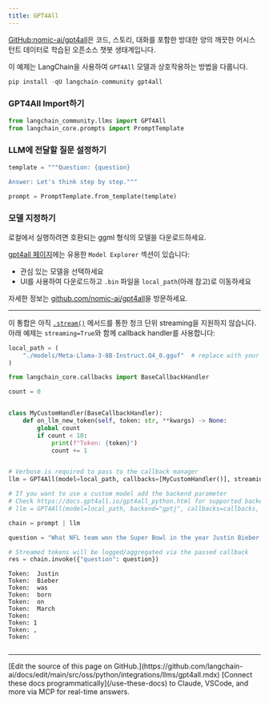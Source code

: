 ```yaml
---
title: GPT4All
---
```


[GitHub:nomic-ai/gpt4all](https://github.com/nomic-ai/gpt4all)은 코드, 스토리, 대화를 포함한 방대한 양의 깨끗한 어시스턴트 데이터로 학습된 오픈소스 챗봇 생태계입니다.

이 예제는 LangChain을 사용하여 `GPT4All` 모델과 상호작용하는 방법을 다룹니다.

```python
pip install -qU langchain-community gpt4all
```

### GPT4All Import하기

```python
from langchain_community.llms import GPT4All
from langchain_core.prompts import PromptTemplate
```

### LLM에 전달할 질문 설정하기

```python
template = """Question: {question}

Answer: Let's think step by step."""

prompt = PromptTemplate.from_template(template)
```

### 모델 지정하기

로컬에서 실행하려면 호환되는 ggml 형식의 모델을 다운로드하세요.

[gpt4all 페이지](https://gpt4all.io/index.html)에는 유용한 `Model Explorer` 섹션이 있습니다:

* 관심 있는 모델을 선택하세요
* UI를 사용하여 다운로드하고 `.bin` 파일을 `local_path`(아래 참고)로 이동하세요

자세한 정보는 [github.com/nomic-ai/gpt4all](https://github.com/nomic-ai/gpt4all)을 방문하세요.

---

이 통합은 아직 [`.stream()`](https://python.langchain.com/docs/how_to/streaming/) 메서드를 통한 청크 단위 streaming을 지원하지 않습니다. 아래 예제는 `streaming=True`와 함께 callback handler를 사용합니다:

```python
local_path = (
    "./models/Meta-Llama-3-8B-Instruct.Q4_0.gguf"  # replace with your local file path
)
```

```python
from langchain_core.callbacks import BaseCallbackHandler

count = 0


class MyCustomHandler(BaseCallbackHandler):
    def on_llm_new_token(self, token: str, **kwargs) -> None:
        global count
        if count < 10:
            print(f"Token: {token}")
            count += 1


# Verbose is required to pass to the callback manager
llm = GPT4All(model=local_path, callbacks=[MyCustomHandler()], streaming=True)

# If you want to use a custom model add the backend parameter
# Check https://docs.gpt4all.io/gpt4all_python.html for supported backends
# llm = GPT4All(model=local_path, backend="gptj", callbacks=callbacks, streaming=True)

chain = prompt | llm

question = "What NFL team won the Super Bowl in the year Justin Bieber was born?"

# Streamed tokens will be logged/aggregated via the passed callback
res = chain.invoke({"question": question})
```

```output
Token:  Justin
Token:  Bieber
Token:  was
Token:  born
Token:  on
Token:  March
Token:
Token: 1
Token: ,
Token:
```

```python

```

---

<Callout icon="pen-to-square" iconType="regular">
    [Edit the source of this page on GitHub.](https://github.com/langchain-ai/docs/edit/main/src/oss/python/integrations/llms/gpt4all.mdx)
</Callout>
<Tip icon="terminal" iconType="regular">
    [Connect these docs programmatically](/use-these-docs) to Claude, VSCode, and more via MCP for    real-time answers.
</Tip>
